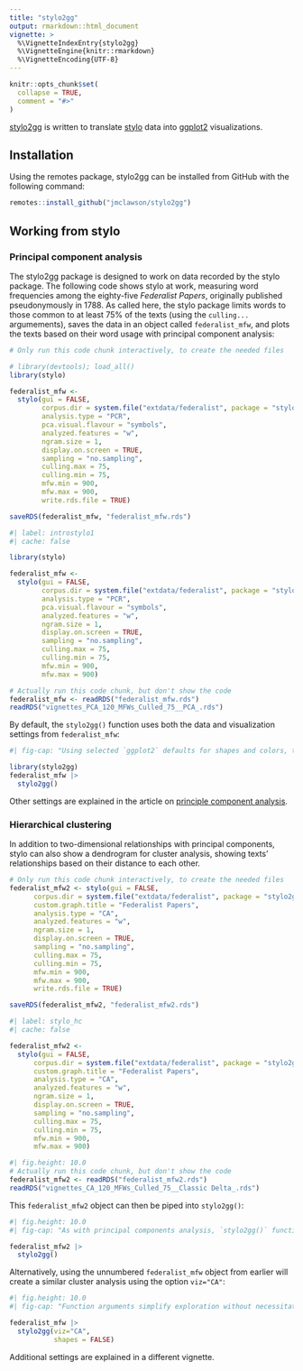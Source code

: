 ```yaml
---
title: "stylo2gg"
output: rmarkdown::html_document
vignette: >
  %\VignetteIndexEntry{stylo2gg}
  %\VignetteEngine{knitr::rmarkdown}
  %\VignetteEncoding{UTF-8}
---
```


```r
knitr::opts_chunk$set(
  collapse = TRUE,
  comment = "#>"
)
```

[stylo2gg](https://github.com/jmclawson/stylo2gg) is written to translate [stylo](https://github.com/computationalstylistics/stylo) data into [ggplot2](https://ggplot2.tidyverse.org) visualizations.

## Installation
Using the remotes package, stylo2gg can be installed from GitHub with the following command:

```r
remotes::install_github("jmclawson/stylo2gg")
```

## Working from stylo

### Principal component analysis

The stylo2gg package is designed to work on data recorded by the stylo package. The following code shows stylo at work, measuring word frequencies among the eighty-five *Federalist Papers*, originally published pseudonymously in 1788. As called here, the stylo package limits words to those common to at least 75% of the texts (using the `culling...` argumements), saves the data in an object called `federalist_mfw`, and plots the texts based on their word usage with principal component analysis:

```r
# Only run this code chunk interactively, to create the needed files

# library(devtools); load_all()
library(stylo)

federalist_mfw <- 
  stylo(gui = FALSE,
        corpus.dir = system.file("extdata/federalist", package = "stylo2gg"),
        analysis.type = "PCR",
        pca.visual.flavour = "symbols",
        analyzed.features = "w",
        ngram.size = 1,
        display.on.screen = TRUE,
        sampling = "no.sampling",
        culling.max = 75,
        culling.min = 75,
        mfw.min = 900,
        mfw.max = 900,
        write.rds.file = TRUE)

saveRDS(federalist_mfw, "federalist_mfw.rds")
```


```r
#| label: introstylo1
#| cache: false

library(stylo)

federalist_mfw <- 
  stylo(gui = FALSE,
        corpus.dir = system.file("extdata/federalist", package = "stylo2gg"),
        analysis.type = "PCR",
        pca.visual.flavour = "symbols",
        analyzed.features = "w",
        ngram.size = 1,
        display.on.screen = TRUE,
        sampling = "no.sampling",
        culling.max = 75,
        culling.min = 75,
        mfw.min = 900,
        mfw.max = 900)
```

```r
# Actually run this code chunk, but don't show the code
federalist_mfw <- readRDS("federalist_mfw.rds")
readRDS("vignettes_PCA_120_MFWs_Culled_75__PCA_.rds")
```

By default, the `stylo2gg()` function uses both the data and visualization settings from `federalist_mfw`:

```r
#| fig-cap: "Using selected `ggplot2` defaults for shapes and colors, the visualization created by `stylo2gg` nevertheless shows the same patterns of style, presenting a figure drawn from the same principal components. Here, the disputed papers are marked by purple diamonds, and they seem closest in style to the parts known to be by Madison, marked by blue Xs."

library(stylo2gg)
federalist_mfw |> 
  stylo2gg()
```

Other settings are explained in the article on [principle component analysis](articles/principal-component-analysis.html).

### Hierarchical clustering

In addition to two-dimensional relationships with principal components, stylo can also show a dendrogram for cluster analysis, showing texts' relationships based on their distance to each other.

```r
# Only run this code chunk interactively, to create the needed files
federalist_mfw2 <- stylo(gui = FALSE,
      corpus.dir = system.file("extdata/federalist", package = "stylo2gg"),
      custom.graph.title = "Federalist Papers",
      analysis.type = "CA",
      analyzed.features = "w",
      ngram.size = 1,
      display.on.screen = TRUE,
      sampling = "no.sampling",
      culling.max = 75,
      culling.min = 75,
      mfw.min = 900,
      mfw.max = 900,
      write.rds.file = TRUE)

saveRDS(federalist_mfw2, "federalist_mfw2.rds")
```


```r
#| label: stylo_hc
#| cache: false

federalist_mfw2 <- 
  stylo(gui = FALSE,
      corpus.dir = system.file("extdata/federalist", package = "stylo2gg"),
      custom.graph.title = "Federalist Papers",
      analysis.type = "CA",
      analyzed.features = "w",
      ngram.size = 1,
      display.on.screen = TRUE,
      sampling = "no.sampling",
      culling.max = 75,
      culling.min = 75,
      mfw.min = 900,
      mfw.max = 900)
```


```r
#| fig.height: 10.0
# Actually run this code chunk, but don't show the code
federalist_mfw2 <- readRDS("federalist_mfw2.rds")
readRDS("vignettes_CA_120_MFWs_Culled_75__Classic Delta_.rds")

```

This `federalist_mfw2` object can then be piped into `stylo2gg()`:

```r
#| fig.height: 10.0
#| fig-cap: "As with principal components analysis, `stylo2gg()` function defaults will recreate the chart made by `stylo()`."

federalist_mfw2 |> 
  stylo2gg()
```

Alternatively, using the unnumbered `federalist_mfw` object from earlier will create a similar cluster analysis using the option `viz="CA"`:

```r
#| fig.height: 10.0
#| fig-cap: "Function arguments simplify exploration without necessitating additional calls to `stylo()`."

federalist_mfw |> 
  stylo2gg(viz="CA",
           shapes = FALSE)
```

Additional settings are explained in a different vignette.
